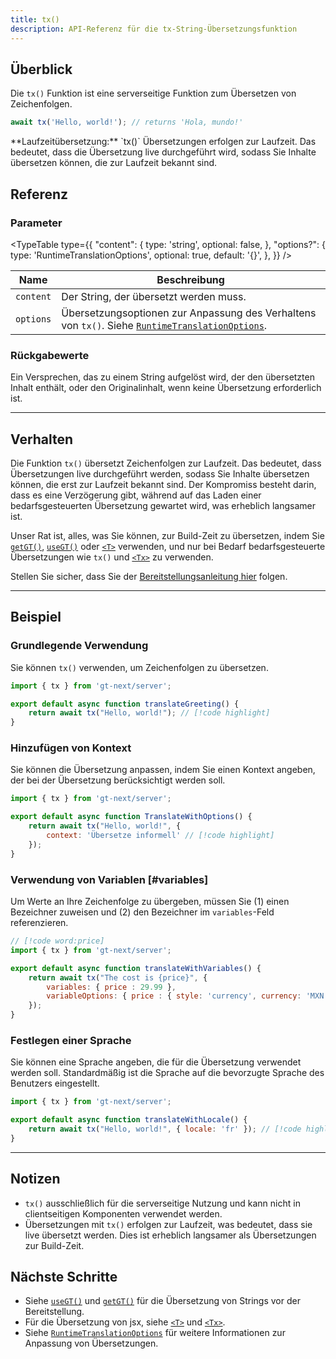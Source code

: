 ```yaml
---
title: tx()
description: API-Referenz für die tx-String-Übersetzungsfunktion
---
```


## Überblick

Die `tx()` Funktion ist eine serverseitige Funktion zum Übersetzen von Zeichenfolgen.
```jsx
await tx('Hello, world!'); // returns 'Hola, mundo!'
```


<Callout>
**Laufzeitübersetzung:**
`tx()` Übersetzungen erfolgen zur Laufzeit.
Das bedeutet, dass die Übersetzung live durchgeführt wird, sodass Sie Inhalte übersetzen können, die zur Laufzeit bekannt sind.
</Callout>

## Referenz

### Parameter

<TypeTable
  type={{
    "content": {
        type: 'string',
        optional: false,
    },
    "options?": {
        type: 'RuntimeTranslationOptions',
        optional: true,
        default: '{}',
    },
  }}
/>


| Name                  | Beschreibung                                                                 |
|-----------------------|-----------------------------------------------------------------------------|
| `content`             | Der String, der übersetzt werden muss.                                      |
| `options`            | Übersetzungsoptionen zur Anpassung des Verhaltens von `tx()`. Siehe [`RuntimeTranslationOptions`](/docs/next/api/types/RuntimeTranslationOptions).                    |

### Rückgabewerte

Ein Versprechen, das zu einem String aufgelöst wird, der den übersetzten Inhalt enthält, oder den Originalinhalt, wenn keine Übersetzung erforderlich ist.

---


## Verhalten

Die Funktion `tx()` übersetzt Zeichenfolgen zur Laufzeit.
Das bedeutet, dass Übersetzungen live durchgeführt werden, sodass Sie Inhalte übersetzen können, die erst zur Laufzeit bekannt sind.
Der Kompromiss besteht darin, dass es eine Verzögerung gibt, während auf das Laden einer bedarfsgesteuerten Übersetzung gewartet wird, was erheblich langsamer ist.

Unser Rat ist, alles, was Sie können, zur Build-Zeit zu übersetzen, indem Sie [`getGT()`](/docs/next/api/strings/useGT), [`useGT()`](/docs/next/api/strings/useGT) oder [`<T>`](/docs/next/api/components/t) verwenden,
und nur bei Bedarf bedarfsgesteuerte Übersetzungen wie `tx()` und [`<Tx>`](/docs/next/api/components/tx) zu verwenden.

Stellen Sie sicher, dass Sie der [Bereitstellungsanleitung hier](/docs/next/tutorials/quickdeploy) folgen.

---

## Beispiel

### Grundlegende Verwendung

Sie können `tx()` verwenden, um Zeichenfolgen zu übersetzen.

```javascript title="src/components/translateGreeting.jsx" copy
import { tx } from 'gt-next/server';

export default async function translateGreeting() {
    return await tx("Hello, world!"); // [!code highlight]
}
```

### Hinzufügen von Kontext

Sie können die Übersetzung anpassen, indem Sie einen Kontext angeben, der bei der Übersetzung berücksichtigt werden soll.

```javascript title="TranslateWithOptions.jsx" copy
import { tx } from 'gt-next/server';

export default async function TranslateWithOptions() {
    return await tx("Hello, world!", {
        context: 'Übersetze informell' // [!code highlight]
    });
}
```

### Verwendung von Variablen [#variables]

Um Werte an Ihre Zeichenfolge zu übergeben, müssen Sie (1) einen Bezeichner zuweisen und (2) den Bezeichner im `variables`-Feld referenzieren.

```jsx title="translateWithVariables.js" copy
// [!code word:price]
import { tx } from 'gt-next/server';

export default async function translateWithVariables() {
    return await tx("The cost is {price}", {
        variables: { price : 29.99 },
        variableOptions: { price : { style: 'currency', currency: 'MXN' } }
    });
}
```

### Festlegen einer Sprache

Sie können eine Sprache angeben, die für die Übersetzung verwendet werden soll.
Standardmäßig ist die Sprache auf die bevorzugte Sprache des Benutzers eingestellt.

```jsx title="translateWithLocale.js" copy
import { tx } from 'gt-next/server';

export default async function translateWithLocale() {
    return await tx("Hello, world!", { locale: 'fr' }); // [!code highlight]
}
```

---

## Notizen
 * `tx()` ausschließlich für die serverseitige Nutzung und kann nicht in clientseitigen Komponenten verwendet werden.
 * Übersetzungen mit `tx()` erfolgen zur Laufzeit, was bedeutet, dass sie live übersetzt werden. Dies ist erheblich langsamer als Übersetzungen zur Build-Zeit.

## Nächste Schritte
 * Siehe [`useGT()`](/docs/next/api/strings/useGT) und [`getGT()`](/docs/next/api/strings/getGT) für die Übersetzung von Strings vor der Bereitstellung.
 * Für die Übersetzung von jsx, siehe [`<T>`](/docs/next/api/components/t) und [`<Tx>`](/docs/next/api/components/tx).
 * Siehe [`RuntimeTranslationOptions`](/docs/next/api/types/RuntimeTranslationOptions) für weitere Informationen zur Anpassung von Übersetzungen.